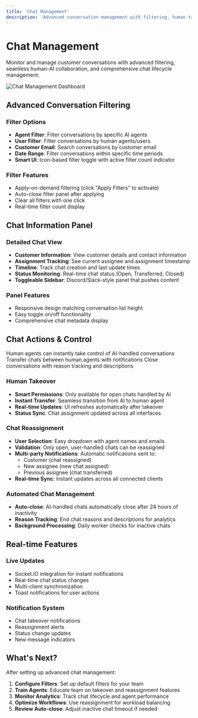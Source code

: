 ```yaml
---
title: 'Chat Management'
description: 'Advanced conversation management with filtering, human takeover, and chat reassignment in ChatterMate'
---
```


# Chat Management

Monitor and manage customer conversations with advanced filtering, seamless human-AI collaboration, and comprehensive chat lifecycle management.

<Frame>
  <img src="/images/chat-management.jpg" alt="Chat Management Dashboard" />
</Frame>

## Advanced Conversation Filtering

### Filter Options
- **Agent Filter**: Filter conversations by specific AI agents
- **User Filter**: Filter conversations by human agents/users
- **Customer Email**: Search conversations by customer email
- **Date Range**: Filter conversations within specific time periods
- **Smart UI**: Icon-based filter toggle with active filter count indicator

### Filter Features
- Apply-on-demand filtering (click "Apply Filters" to activate)
- Auto-close filter panel after applying
- Clear all filters with one click
- Real-time filter count display

## Chat Information Panel

### Detailed Chat View
- **Customer Information**: View customer details and contact information
- **Assignment Tracking**: See current assignee and assignment timestamp
- **Timeline**: Track chat creation and last update times
- **Status Monitoring**: Real-time chat status (Open, Transferred, Closed)
- **Toggleable Sidebar**: Discord/Slack-style panel that pushes content

### Panel Features
- Responsive design matching conversation list height
- Easy toggle on/off functionality
- Comprehensive chat metadata display

## Chat Actions & Control

<CardGroup cols={3}>
  <Card title="Take Over" icon="user-switch">
    Human agents can instantly take control of AI-handled conversations
  </Card>
  <Card title="Reassign" icon="user-arrows">
    Transfer chats between human agents with notifications
  </Card>
  <Card title="End Chat" icon="message-xmark">
    Close conversations with reason tracking and descriptions
  </Card>
</CardGroup>

### Human Takeover
- **Smart Permissions**: Only available for open chats handled by AI
- **Instant Transfer**: Seamless transition from AI to human agent
- **Real-time Updates**: UI refreshes automatically after takeover
- **Status Sync**: Chat assignment updated across all interfaces

### Chat Reassignment
- **User Selection**: Easy dropdown with agent names and emails
- **Validation**: Only open, user-handled chats can be reassigned
- **Multi-party Notifications**: Automatic notifications sent to:
  - Customer (chat reassigned)
  - New assignee (new chat assigned)
  - Previous assignee (chat transferred)
- **Real-time Sync**: Instant updates across all connected clients

### Automated Chat Management
- **Auto-close**: AI-handled chats automatically close after 24 hours of inactivity
- **Reason Tracking**: End chat reasons and descriptions for analytics
- **Background Processing**: Daily worker checks for inactive chats

## Real-time Features

### Live Updates
- Socket.IO integration for instant notifications
- Real-time chat status changes
- Multi-client synchronization
- Toast notifications for user actions

### Notification System
- Chat takeover notifications
- Reassignment alerts
- Status change updates
- New message indicators

## What's Next?

After setting up advanced chat management:

1. **Configure Filters**: Set up default filters for your team
2. **Train Agents**: Educate team on takeover and reassignment features
3. **Monitor Analytics**: Track chat lifecycle and agent performance
4. **Optimize Workflows**: Use reassignment for workload balancing
5. **Review Auto-close**: Adjust inactive chat timeout if needed

